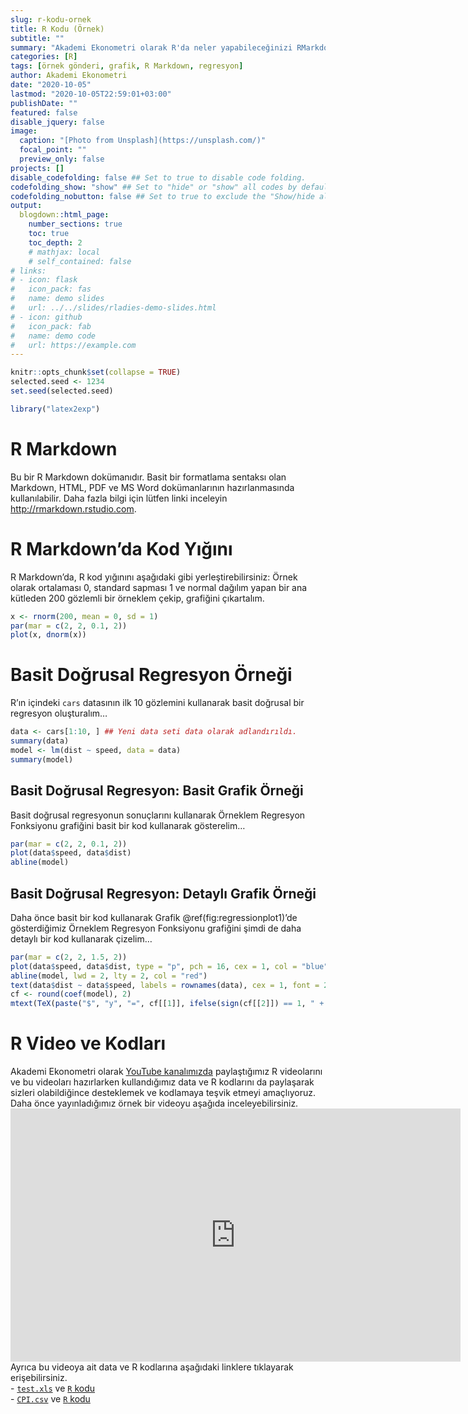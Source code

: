 ```yaml
---
slug: r-kodu-ornek
title: R Kodu (Örnek)
subtitle: ""
summary: "Akademi Ekonometri olarak R'da neler yapabileceğinizi RMarkdown kullanarak çok kısaca anlatmaya çalıştık."
categories: [R]
tags: [örnek gönderi, grafik, R Markdown, regresyon]
author: Akademi Ekonometri
date: "2020-10-05"
lastmod: "2020-10-05T22:59:01+03:00"
publishDate: ""
featured: false
disable_jquery: false
image:
  caption: "[Photo from Unsplash](https://unsplash.com/)"
  focal_point: ""
  preview_only: false
projects: []
disable_codefolding: false ## Set to true to disable code folding.
codefolding_show: "show" ## Set to "hide" or "show" all codes by default.
codefolding_nobutton: false ## Set to true to exclude the "Show/hide all" button.
output:
  blogdown::html_page:
    number_sections: true
    toc: true
    toc_depth: 2
    # mathjax: local
    # self_contained: false
# links:
# - icon: flask
#   icon_pack: fas
#   name: demo slides
#   url: ../../slides/rladies-demo-slides.html
# - icon: github
#   icon_pack: fab
#   name: demo code
#   url: https://example.com
---
```


```r
knitr::opts_chunk$set(collapse = TRUE)
selected.seed <- 1234
set.seed(selected.seed)
```
```r
library("latex2exp")
```

# R Markdown

Bu bir R Markdown dokümanıdır. Basit bir formatlama sentaksı olan Markdown, HTML, PDF ve MS Word dokümanlarının hazırlanmasında kullanılabilir. Daha fazla bilgi için lütfen linki inceleyin <http://rmarkdown.rstudio.com>.

# R Markdown'da Kod Yığını

R Markdown'da, R kod yığınını aşağıdaki gibi yerleştirebilirsiniz:
Örnek olarak ortalaması 0, standard sapması 1 ve normal dağılım yapan bir ana kütleden 200 gözlemli bir örneklem çekip, grafiğini çıkartalım.
```r
x <- rnorm(200, mean = 0, sd = 1)
par(mar = c(2, 2, 0.1, 2))
plot(x, dnorm(x))
```

# Basit Doğrusal Regresyon Örneği

R'ın içindeki `cars` datasının ilk 10 gözlemini kullanarak basit doğrusal bir regresyon oluşturalım...
```r
data <- cars[1:10, ] ## Yeni data seti data olarak adlandırıldı.
summary(data)
model <- lm(dist ~ speed, data = data)
summary(model)
```

## Basit Doğrusal Regresyon: Basit Grafik Örneği

Basit doğrusal regresyonun sonuçlarını kullanarak Örneklem Regresyon Fonksiyonu grafiğini basit bir kod kullanarak gösterelim...
```r
par(mar = c(2, 2, 0.1, 2))
plot(data$speed, data$dist)
abline(model)
```

## Basit Doğrusal Regresyon: Detaylı Grafik Örneği

Daha önce basit bir kod kullanarak Grafik \@ref(fig:regressionplot1)'de gösterdiğimiz Örneklem Regresyon Fonksiyonu grafiğini şimdi de daha detaylı bir kod kullanarak çizelim...
```r
par(mar = c(2, 2, 1.5, 2))
plot(data$speed, data$dist, type = "p", pch = 16, cex = 1, col = "blue", main = "Örneklem Regresyon Fonksiyonu", xlab = "X", ylab = "Y", xlim = c(0, max(data$speed)), ylim = c(0, max(data$dist)))
abline(model, lwd = 2, lty = 2, col = "red")
text(data$dist ~ data$speed, labels = rownames(data), cex = 1, font = 2, pos = 4)
cf <- round(coef(model), 2)
mtext(TeX(paste("$", "y", "=", cf[[1]], ifelse(sign(cf[[2]]) == 1, " + ", " - "), abs(cf[[2]]), "x", "$")), adj = 1, padj = 0)
```

# R Video ve Kodları

Akademi Ekonometri olarak [YouTube kanalımızda](https://www.youtube.com/c/AkademiEkonometri) paylaştığımız R videolarını ve bu videoları hazırlarken kullandığımız data ve R kodlarını da paylaşarak sizleri olabildiğince desteklemek ve kodlamaya teşvik etmeyi amaçlıyoruz. Daha önce yayınladığımız örnek bir videoyu aşağıda inceleyebilirsiniz.  
<iframe width="720" height="405" src="https://www.youtube.com/embed/GCAJ_p5zqYI" frameborder="0" allow="accelerometer; autoplay; encrypted-media; gyroscope; picture-in-picture" allowfullscreen></iframe>  
Ayrıca bu videoya ait data ve R kodlarına aşağıdaki linklere tıklayarak erişebilirsiniz.  
- [`test.xls`](test.xls) ve [`R` kodu](test.R)  
- [`CPI.csv`](CPI.csv) ve [`R` kodu](CPI.R)
